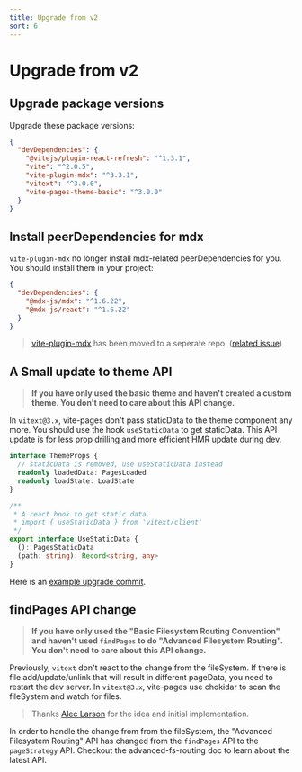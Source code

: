 ```yaml
---
title: Upgrade from v2
sort: 6
---
```



# Upgrade from v2

## Upgrade package versions

Upgrade these package versions:

```json
{
  "devDependencies": {
    "@vitejs/plugin-react-refresh": "^1.3.1",
    "vite": "^2.0.5",
    "vite-plugin-mdx": "^3.3.1",
    "vitext": "^3.0.0",
    "vite-pages-theme-basic": "^3.0.0"
  }
}
```

## Install peerDependencies for mdx

`vite-plugin-mdx` no longer install mdx-related peerDependencies for you. You should install them in your project:

```json
{
  "devDependencies": {
    "@mdx-js/mdx": "^1.6.22",
    "@mdx-js/react": "^1.6.22"
  }
}
```

> [vite-plugin-mdx](https://github.com/brillout/vite-plugin-mdx) has been moved to a seperate repo. ([related issue](https://github.com/vitejs/vitext/issues/6))

## A Small update to theme API

> **If you have only used the basic theme and haven't created a custom theme. You don't need to care about this API change.**

In `vitext@3.x`, vite-pages don't pass staticData to the theme component any more. You should use the hook `useStaticData` to get staticData. This API update is for less prop drilling and more efficient HMR update during dev.

```ts
interface ThemeProps {
  // staticData is removed, use useStaticData instead
  readonly loadedData: PagesLoaded
  readonly loadState: LoadState
}

/**
 * A react hook to get static data.
 * import { useStaticData } from 'vitext/client'
 */
export interface UseStaticData {
  (): PagesStaticData
  (path: string): Record<string, any>
}
```

Here is an [example upgrade commit](https://github.com/vitejs/vitext/commit/61f0fa0223ef28c526dfc7bd87bafd8de2523c38#diff-e18e1392eaf0be6f307cc5ba266f589b1517c4d991d6e0d5006c339fbe4b7ff6).

## findPages API change

> **If you have only used the "Basic Filesystem Routing Convention" and haven't used `findPages` to do "Advanced Filesystem Routing". You don't need to care about this API change.**

Previously, `vitext` don't react to the change from the fileSystem. If there is file add/update/unlink that will result in different pageData, you need to restart the dev server.
In `vitext@3.x`, vite-pages use chokidar to scan the fileSystem and watch for files.

> Thanks [Alec Larson](https://github.com/aleclarson) for the idea and initial implementation.

In order to handle the change from from the fileSystem, the "Advanced Filesystem Routing" API has changed from the `findPages` API to the `pageStrategy` API. Checkout <Link to="/advanced-fs-routing">the advanced-fs-routing doc</Link> to learn about the latest API.
